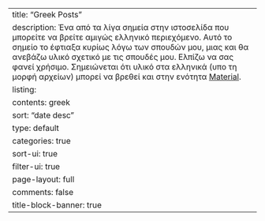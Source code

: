 ---
title: "Greek Posts"
description: Ένα από τα λίγα σημεία στην ιστοσελίδα που μπορείτε να βρείτε αμιγώς ελληνικό περιεχόμενο. Αυτό το σημείο το έφτιαξα κυρίως λόγω των σπουδών μου, μιας και θα ανεβάζω υλικό σχετικό με τις σπουδές μου. Ελπίζω να σας φανεί χρήσιμο. Σημειώνεται ότι υλικό στα ελληνικά (υπο τη μορφή αρχείων) μπορεί να βρεθεί και στην ενότητα [Material](stesiam.github.io/material.html).
listing:
  contents: greek
  sort: "date desc"
  type: default
  categories: true
  sort-ui: true
  filter-ui: true
page-layout: full
comments: false
title-block-banner: true
---